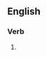==English==

===Verb===
{{head|en|present participle}}

# {{present participle of|overuse|lang=en|nocat=1}}